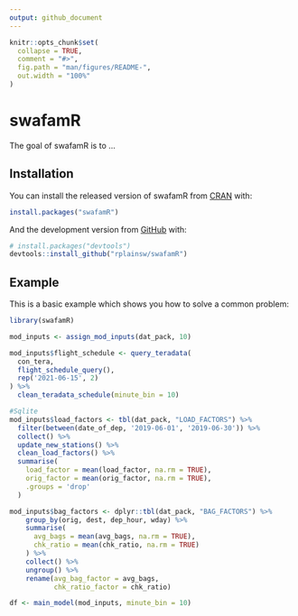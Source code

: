 ```yaml
---
output: github_document
---
```


<!-- README.md is generated from README.Rmd. Please edit that file -->

```r
knitr::opts_chunk$set(
  collapse = TRUE,
  comment = "#>",
  fig.path = "man/figures/README-",
  out.width = "100%"
)
```

# swafamR

<!-- badges: start -->
<!-- badges: end -->

The goal of swafamR is to ...

## Installation

You can install the released version of swafamR from [CRAN](https://CRAN.R-project.org) with:

``` r
install.packages("swafamR")
```

And the development version from [GitHub](https://github.com/) with:

``` r
# install.packages("devtools")
devtools::install_github("rplainsw/swafamR")
```
## Example

This is a basic example which shows you how to solve a common problem:



``` r
library(swafamR)

mod_inputs <- assign_mod_inputs(dat_pack, 10)

mod_inputs$flight_schedule <- query_teradata(
  con_tera,
  flight_schedule_query(),
  rep('2021-06-15', 2)
) %>% 
  clean_teradata_schedule(minute_bin = 10)

#Sqlite
mod_inputs$load_factors <- tbl(dat_pack, "LOAD_FACTORS") %>% 
  filter(between(date_of_dep, '2019-06-01', '2019-06-30')) %>% 
  collect() %>%  
  update_new_stations() %>% 
  clean_load_factors() %>% 
  summarise(
    load_factor = mean(load_factor, na.rm = TRUE),
    orig_factor = mean(orig_factor, na.rm = TRUE),
    .groups = 'drop'
  )

mod_inputs$bag_factors <- dplyr::tbl(dat_pack, "BAG_FACTORS") %>%
    group_by(orig, dest, dep_hour, wday) %>%
    summarise(
      avg_bags = mean(avg_bags, na.rm = TRUE),
      chk_ratio = mean(chk_ratio, na.rm = TRUE)
    ) %>%
    collect() %>%
    ungroup() %>%
    rename(avg_bag_factor = avg_bags,
           chk_ratio_factor = chk_ratio)

df <- main_model(mod_inputs, minute_bin = 10)


```

